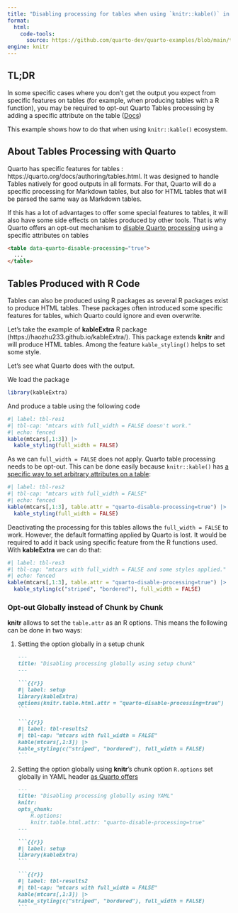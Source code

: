 ```yaml
---
title: "Disabling processing for tables when using `knitr::kable()` in R"
format: 
  html:
    code-tools: 
      source: https://github.com/quarto-dev/quarto-examples/blob/main/tables/
engine: knitr
---
```


::: callout-note

## TL;DR

In some specific cases where you don't get the output you expect from specific features on tables (for example, when producing tables with a R function), you may be required to opt-out Quarto Tables processing by adding a specific attribute on the table ([Docs](https://quarto.org/docs/authoring/tables.html#disabling-quarto-table-processing))

This example shows how to do that when using `knitr::kable()` ecosystem.
:::


## About Tables Processing with Quarto

Quarto has specific features for tables : https://quarto.org/docs/authoring/tables.html. It was designed to handle Tables natively for good outputs in all formats. For that, Quarto will do a specific processing for Markdown tables, but also for HTML tables that will be parsed the same way as Markdown tables. 

If this has a lot of advantages to offer some special features to tables, it will also have some side effects on tables produced by other tools. That is why Quarto offers an opt-out mechanism to [disable Quarto processing](https://quarto.org/docs/authoring/tables.html#disabling-quarto-table-processing) using a specific attributes on tables

```html
<table data-quarto-disable-processing="true">
  ...
</table>
```

## Tables Produced with R Code

Tables can also be produced using R packages as several R packages exist to produce HTML tables. These packages often introduced some specific features for tables, which Quarto could ignore and even overwrite.

Let's take the example of **kableExtra** R package (https://haozhu233.github.io/kableExtra/). This package extends **knitr** and will produce HTML tables. Among the feature `kable_styling()` helps to set some style. 

Let's see what Quarto does with the output. 

We load the package 

```r
library(kableExtra)
```

And produce a table using the following code 

```r
#| label: tbl-res1
#| tbl-cap: "mtcars with full_width = FALSE doesn't work."
#| echo: fenced
kable(mtcars[,1:3]) |>
  kable_styling(full_width = FALSE)
```


As we can `full_width = FALSE` does not apply. Quarto table processing needs to be opt-out. This can be done easily because `knitr::kable()` has [a specific way to set arbitrary attributes on a table](https://bookdown.org/yihui/rmarkdown-cookbook/kable.html#customize-html-tables): 

```r
#| label: tbl-res2
#| tbl-cap: "mtcars with full_width = FALSE"
#| echo: fenced
kable(mtcars[,1:3], table.attr = "quarto-disable-processing=true") |>
  kable_styling(full_width = FALSE)
```

Deactivating the processing for this tables allows the `full_width = FALSE` to work. However, the default formatting applied by Quarto is lost. It would be required to add it back using specific feature from the R functions used. With **kableExtra** we can do that: 

```r
#| label: tbl-res3
#| tbl-cap: "mtcars with full_width = FALSE and some styles applied."
#| echo: fenced
kable(mtcars[,1:3], table.attr = "quarto-disable-processing=true") |>
  kable_styling(c("striped", "bordered"), full_width = FALSE)
```


### Opt-out Globally instead of Chunk by Chunk

**knitr** allows to set the `table.attr` as an R options. This means the following can be done in two ways:

1. Setting the option globally in a setup chunk 

    ````markdown
    ---
    title: "Disabling processing globally using setup chunk"
    ---

    ```{{r}}
    #| label: setup
    library(kableExtra)
    options(knitr.table.html.attr = "quarto-disable-processing=true")
    ```

    ```{{r}}
    #| label: tbl-results2
    #| tbl-cap: "mtcars with full_width = FALSE"
    kable(mtcars[,1:3]) |>
    kable_styling(c("striped", "bordered"), full_width = FALSE)
    ```
    ````

2. Setting the option globally using **knitr**'s chunk option `R.options` set globally in YAML header [as Quarto offers](https://quarto.org/docs/computations/r.html#knitr-options)

    ````markdown
    ---
    title: "Disabling processing globally using YAML"
    knitr: 
    opts_chunk: 
        R.options: 
        knitr.table.html.attr: "quarto-disable-processing=true"
    ---

    ```{{r}}
    #| label: setup
    library(kableExtra)
    ```

    ```{{r}}
    #| label: tbl-results2
    #| tbl-cap: "mtcars with full_width = FALSE"
    kable(mtcars[,1:3]) |>
    kable_styling(c("striped", "bordered"), full_width = FALSE)
    ```
    ````
